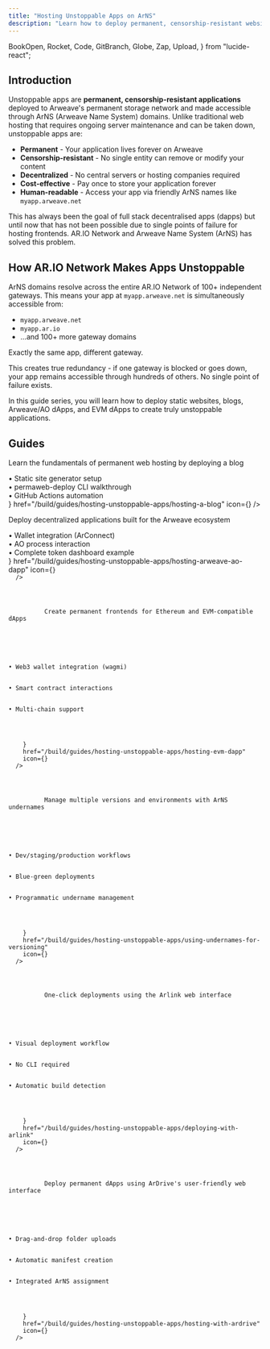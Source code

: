 ```yaml
---
title: "Hosting Unstoppable Apps on ArNS"
description: "Learn how to deploy permanent, censorship-resistant websites and applications to Arweave with ArNS domain integration"
---
```


  BookOpen,
  Rocket,
  Code,
  GitBranch,
  Globe,
  Zap,
  Upload,
} from "lucide-react";

## Introduction

Unstoppable apps are **permanent, censorship-resistant applications** deployed to Arweave's permanent storage network and made accessible through ArNS (Arweave Name System) domains. Unlike traditional web hosting that requires ongoing server maintenance and can be taken down, unstoppable apps are:

- **Permanent** - Your application lives forever on Arweave
- **Censorship-resistant** - No single entity can remove or modify your content
- **Decentralized** - No central servers or hosting companies required
- **Cost-effective** - Pay once to store your application forever
- **Human-readable** - Access your app via friendly ArNS names like `myapp.arweave.net`

This has always been the goal of full stack decentralised apps (dapps) but until now that has not been possible due to single points of failure for hosting frontends. AR.IO Network and Arweave Name System (ArNS) has solved this problem.

## How AR.IO Network Makes Apps Unstoppable

ArNS domains resolve across the entire AR.IO Network of 100+ independent gateways. This means your app at `myapp.arweave.net` is simultaneously accessible from:

- `myapp.arweave.net`
- `myapp.ar.io`
- ...and 100+ more gateway domains

Exactly the same app, different gateway.

This creates true redundancy - if one gateway is blocked or goes down, your app remains accessible through hundreds of others. No single point of failure exists.

In this guide series, you will learn how to deploy static websites, blogs, Arweave/AO dApps, and EVM dApps to create truly unstoppable applications.

## Guides

<Cards>
  <Card
    title="Hosting a Blog"
    description={
      <>
        <p className="mb-3">
          Learn the fundamentals of permanent web hosting by deploying a blog
        </p>
        <div className="space-y-1 text-sm">
          <div>• Static site generator setup</div>
          <div>• permaweb-deploy CLI walkthrough</div>
          <div>• GitHub Actions automation</div>
        </div>
      </>
    }
    href="/build/guides/hosting-unstoppable-apps/hosting-a-blog"
    icon={<BookOpen className="w-6 h-6" />}
  />
  <Card
    title="Hosting Arweave/AO dApp"
    description={
      <>
        <p className="mb-3">
          Deploy decentralized applications built for the Arweave ecosystem
        </p>
        <div className="space-y-1 text-sm">
          <div>• Wallet integration (ArConnect)</div>
          <div>• AO process interaction</div>
          <div>• Complete token dashboard example</div>
        </div>
      </>
    }
    href="/build/guides/hosting-unstoppable-apps/hosting-arweave-ao-dapp"
    icon={<Code className="w-6 h-6" />}
  />
  <Card
    title="Hosting EVM dApp"
    description={
      <>
        <p className="mb-3">
          Create permanent frontends for Ethereum and EVM-compatible dApps
        </p>
        <div className="space-y-1 text-sm">
          <div>• Web3 wallet integration (wagmi)</div>
          <div>• Smart contract interactions</div>
          <div>• Multi-chain support</div>
        </div>
      </>
    }
    href="/build/guides/hosting-unstoppable-apps/hosting-evm-dapp"
    icon={<Rocket className="w-6 h-6" />}
  />
  <Card
    title="Using Undernames for Versioning"
    description={
      <>
        <p className="mb-3">
          Manage multiple versions and environments with ArNS undernames
        </p>
        <div className="space-y-1 text-sm">
          <div>• Dev/staging/production workflows</div>
          <div>• Blue-green deployments</div>
          <div>• Programmatic undername management</div>
        </div>
      </>
    }
    href="/build/guides/hosting-unstoppable-apps/using-undernames-for-versioning"
    icon={<GitBranch className="w-6 h-6" />}
  />
  <Card
    title="Deploying with Arlink"
    description={
      <>
        <p className="mb-3">
          One-click deployments using the Arlink web interface
        </p>
        <div className="space-y-1 text-sm">
          <div>• Visual deployment workflow</div>
          <div>• No CLI required</div>
          <div>• Automatic build detection</div>
        </div>
      </>
    }
    href="/build/guides/hosting-unstoppable-apps/deploying-with-arlink"
    icon={<Zap className="w-6 h-6" />}
  />
  <Card
    title="Deploying with ArDrive"
    description={
      <>
        <p className="mb-3">
          Deploy permanent dApps using ArDrive's user-friendly web interface
        </p>
        <div className="space-y-1 text-sm">
          <div>• Drag-and-drop folder uploads</div>
          <div>• Automatic manifest creation</div>
          <div>• Integrated ArNS assignment</div>
        </div>
      </>
    }
    href="/build/guides/hosting-unstoppable-apps/hosting-with-ardrive"
    icon={<Upload className="w-6 h-6" />}
  />
</Cards>
